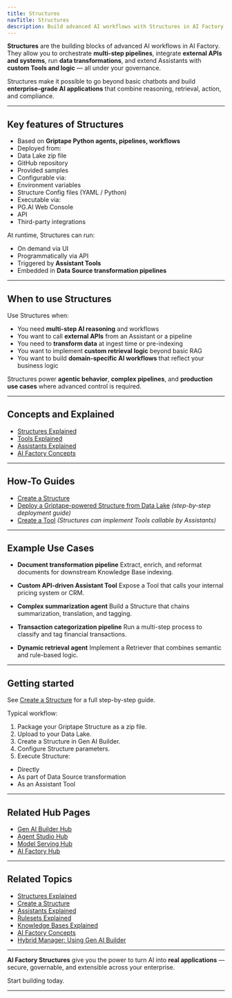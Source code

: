```yaml
---
title: Structures
navTitle: Structures
description: Build advanced AI workflows with Structures in AI Factory — integrate Tools, retrieval, business logic, and external systems.
---
```


**Structures** are the building blocks of advanced AI workflows in AI Factory.
They allow you to orchestrate **multi-step pipelines**, integrate **external APIs and systems**, run **data transformations**, and extend Assistants with **custom Tools and logic** — all under your governance.

Structures make it possible to go beyond basic chatbots and build **enterprise-grade AI applications** that combine reasoning, retrieval, action, and compliance.

* * *

## Key features of Structures

-   Based on **Griptape Python agents, pipelines, workflows**
-   Deployed from:
-   Data Lake zip file
-   GitHub repository
-   Provided samples
-   Configurable via:
-   Environment variables
-   Structure Config files (YAML / Python)
-   Executable via:
-   PG.AI Web Console
-   API
-   Third-party integrations

At runtime, Structures can run:

-   On demand via UI
-   Programmatically via API
-   Triggered by **Assistant Tools**
-   Embedded in **Data Source transformation pipelines**

* * *

## When to use Structures

Use Structures when:

-   You need **multi-step AI reasoning** and workflows
-   You want to call **external APIs** from an Assistant or a pipeline
-   You need to **transform data** at ingest time or pre-indexing
-   You want to implement **custom retrieval logic** beyond basic RAG
-   You want to build **domain-specific AI workflows** that reflect your business logic

Structures power **agentic behavior**, **complex pipelines**, and **production use cases** where advanced control is required.

* * *

## Concepts and Explained

- [Structures Explained](edb-postgres-ai/ai-factory/learn/explained/structures-explained)
- [Tools Explained](edb-postgres-ai/ai-factory/learn/explained/tools-explained)
- [Assistants Explained](edb-postgres-ai/ai-factory/learn/explained/assistants-explained)
- [AI Factory Concepts](edb-postgres-ai/ai-factory/learn/explained/ai-factory-concepts)

* * *

## How-To Guides

- [Create a Structure](edb-postgres-ai/ai-factory/learn/how-to/gen-ai/create-structure)
- [Deploy a Griptape-powered Structure from Data Lake](edb-postgres-ai/ai-factory/learn/how-to/gen-ai/create-structure) *(step-by-step deployment guide)*
- [Create a Tool](edb-postgres-ai/ai-factory/learn/how-to/gen-ai/create-tool) *(Structures can implement Tools callable by Assistants)*

* * *

## Example Use Cases

-   **Document transformation pipeline**
    Extract, enrich, and reformat documents for downstream Knowledge Base indexing.

-   **Custom API-driven Assistant Tool**
    Expose a Tool that calls your internal pricing system or CRM.

-   **Complex summarization agent**
    Build a Structure that chains summarization, translation, and tagging.

-   **Transaction categorization pipeline**
    Run a multi-step process to classify and tag financial transactions.

-   **Dynamic retrieval agent**
    Implement a Retriever that combines semantic and rule-based logic.

* * *

## Getting started

See [Create a Structure](edb-postgres-ai/ai-factory/learn/how-to/gen-ai/create-structure) for a full step-by-step guide.

Typical workflow:

1.  Package your Griptape Structure as a zip file.
2.  Upload to your Data Lake.
3.  Create a Structure in Gen AI Builder.
4.  Configure Structure parameters.
5.  Execute Structure:

-   Directly
-   As part of Data Source transformation
-   As an Assistant Tool

* * *

## Related Hub Pages

- [Gen AI Builder Hub](edb-postgres-ai/ai-factory/gen-ai/builder)
- [Agent Studio Hub](edb-postgres-ai/ai-factory/gen-ai/agent-studio)
- [Model Serving Hub](edb-postgres-ai/ai-factory/model/serving)
- [AI Factory Hub](/ai-factory)

* * *

## Related Topics

- [Structures Explained](edb-postgres-ai/ai-factory/learn/explained/structures-explained)
- [Create a Structure](edb-postgres-ai/ai-factory/learn/how-to/gen-ai/create-structure)
- [Assistants Explained](edb-postgres-ai/ai-factory/learn/explained/assistants-explained)
- [Rulesets Explained](edb-postgres-ai/ai-factory/learn/explained/rulesets-explained)
- [Knowledge Bases Explained](edb-postgres-ai/ai-factory/learn/explained/knowledge-bases)
- [AI Factory Concepts](edb-postgres-ai/ai-factory/learn/explained/ai-factory-concepts)
- [Hybrid Manager: Using Gen AI Builder](/edb-postgres-ai/hybrid-manager/ai-factory/gen-ai/builder)

* * *

**AI Factory Structures** give you the power to turn AI into **real applications** — secure, governable, and extensible across your enterprise.

Start building today.

* * *
